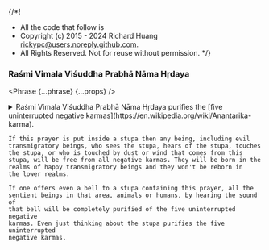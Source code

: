 {/*!
 * All the code that follow is
 * Copyright (c) 2015 - 2024 Richard Huang <rickypc@users.noreply.github.com>.
 * All Rights Reserved. Not for reuse without permission.
 */}


### Raśmi Vimala Viśuddha Prabhā Nāma Hṛdaya

<Phrase {...phrase} {...props} />

<details>
  <summary>
    Raśmi Vimala Viśuddha Prabhā Nāma Hṛdaya purifies the [five uninterrupted
    negative karmas](https://en.wikipedia.org/wiki/Anantarika-karma).

    If this prayer is put inside a stupa then any being, including evil
    transmigratory beings, who sees the stupa, hears of the stupa, touches
    the stupa, or who is touched by dust or wind that comes from this
    stupa, will be free from all negative karmas. They will be born in the
    realms of happy transmigratory beings and they won't be reborn in
    the lower realms.

    If one offers even a bell to a stupa containing this prayer, all the
    sentient beings in that area, animals or humans, by hearing the sound of
    that bell will be completely purified of the five uninterrupted negative
    karmas. Even just thinking about the stupa purifies the five uninterrupted
    negative karmas.
  </summary>
  <div>
    <MultiLingual {...phrase} />
  </div>
</details>
